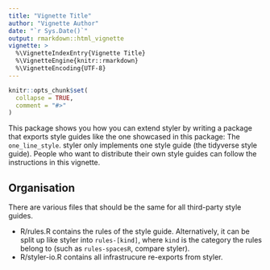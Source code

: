 ```yaml
---
title: "Vignette Title"
author: "Vignette Author"
date: "`r Sys.Date()`"
output: rmarkdown::html_vignette
vignette: >
  %\VignetteIndexEntry{Vignette Title}
  %\VignetteEngine{knitr::rmarkdown}
  %\VignetteEncoding{UTF-8}
---
```


```r
knitr::opts_chunk$set(
  collapse = TRUE,
  comment = "#>"
)
```

This package shows you how you can extend styler by writing a package that 
exports style guides like the one showcased in this package: The 
`one_line_style`. styler only implements one style guide (the tidyverse style 
guide). People who want to distribute their own style guides can follow the 
instructions in this vignette.

## Organisation

There are various files that should be the same for all third-party style guides.

* R/rules.R contains the rules of the style guide. Alternatively, it can be 
  split up like styler into `rules-[kind]`, where `kind` is the category
  the rules belong to (such as `rules-spacesR`, compare styler).
* R/styler-io.R contains all infrastrucure re-exports from styler.

